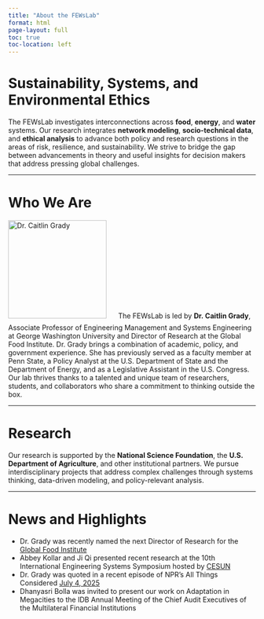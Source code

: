 ```yaml
---
title: "About the FEWsLab"
format: html
page-layout: full
toc: true
toc-location: left
---
```


# Sustainability, Systems, and Environmental Ethics

The FEWsLab investigates interconnections across **food**, **energy**, and **water** systems. Our research integrates **network modeling**, **socio-technical data**, and **ethical analysis** to advance both policy and research questions in the areas of risk, resilience, and sustainability. We strive to bridge the gap between advancements in theory and useful insights for decision makers that address pressing global challenges.

---

# Who We Are

![Dr. Caitlin Grady](images/lab/caitlin_grady.jpg){float="left" width="200px" style="margin-right: 20px; margin-bottom: 10px;"} The FEWsLab is led by **Dr. Caitlin Grady**, Associate Professor of Engineering Management and Systems Engineering at George Washington University and Director of Research at the Global Food Institute. Dr. Grady brings a combination of academic, policy, and government experience. She has previously served as a faculty member at Penn State, a Policy Analyst at the U.S. Department of State and the Department of Energy, and as a Legislative Assistant in the U.S. Congress. Our lab thrives thanks to a talented and unique team of researchers, students, and collaborators who share a commitment to thinking outside the box.
<div style="clear:both;"></div>
---

# Research

Our research is supported by the **National Science Foundation**, the **U.S. Department of Agriculture**, and other institutional partners. We pursue interdisciplinary projects that address complex challenges through systems thinking, data-driven modeling, and policy-relevant analysis.

---

# News and Highlights

- Dr. Grady was recently named the next Director of Research for the [Global Food Institute](https://globalfoodinstitute.gwu.edu/)
- Abbey Kollar and Ji Qi presented recent research at the 10th International Engineering Systems Symposium hosted by [CESUN](https://cesun.org/)
- Dr. Grady was quoted in a recent episode of NPR's All Things Considered [July 4, 2025](https://www.npr.org/2025/07/04/nx-s1-5454884/why-hydropower-faces-more-barriers-than-wind-or-solar)
- Dhanyasri Bolla was invited to present our work on Adaptation in Megacities to the IDB Annual Meeting of the Chief Audit Executives of the Multilateral Financial Institutions

